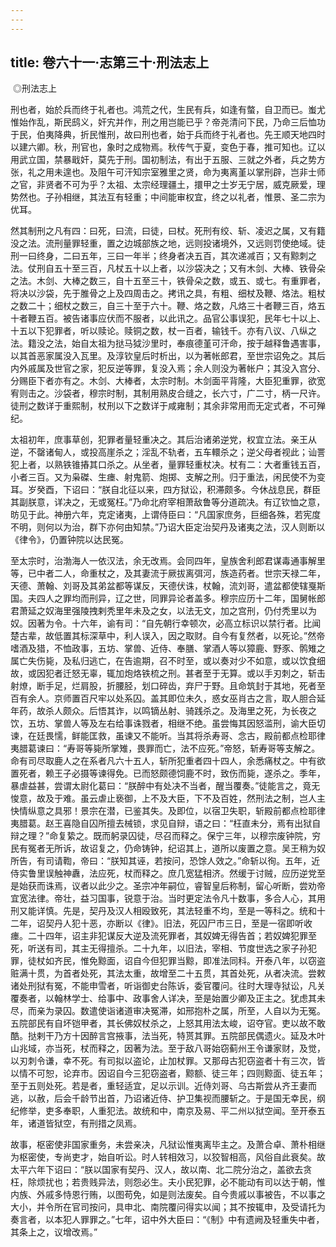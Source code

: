 ```yaml
---
---
---
```

title: 卷六十一·志第三十·刑法志上
---

 ◎刑法志上

刑也者，始於兵而终于礼者也。鸿荒之代，生民有兵，如逢有螫，自卫而已。蚩尤惟始作乱，斯民鸱义，奸宄并作，刑之用岂能已乎？帝尧清问下民，乃命三后恤功于民，伯夷降典，折民惟刑，故曰刑也者，始于兵而终于礼者也。先王顺天地四时以建六卿。秋，刑官也，象时之成物焉。秋传气于夏，变色于春，推可知也。辽以用武立国，禁暴戢奸，莫先于刑。国初制法，有出于五服、三就之外者，兵之势方张，礼之用未遑也。及阻午可汗知宗室雅里之贤，命为夷离堇以掌刑辟，岂非士师之官，非贤者不可为乎？太祖、太宗经理疆土，擐甲之士岁无宁居，威克厥爱，理势然也。子孙相继，其法互有轻重；中间能审权宜，终之以礼者，惟景、圣二宗为优耳。

然其制刑之凡有四：曰死，曰流，曰徒，曰杖。死刑有绞、斩、凌迟之属，又有籍没之法。流刑量罪轻重，置之边城部族之地，远则投诸境外，又远则罚使绝域。徒刑一曰终身，二曰五年，三曰一年半；终身者决五百，其次递减百；又有黥刺之法。仗刑自五十至三百，凡杖五十以上者，以沙袋决之；又有木剑、大棒、铁骨朵之法。木剑、大棒之数三，自十五至三十，铁骨朵之数，或五、或七。有重罪者，将决以沙袋，先于脽骨之上及四周击之。拷讯之具，有粗、细杖及鞭、烙法。粗杖之数二十；细杖之数三，自三十至于六十。鞭、烙之数，凡烙三十者鞭三百，烙五十者鞭五百。被告诸事应伏而不服者，以此讯之。品官公事误犯，民年七十以上、十五以下犯罪者，听以赎论。赎铜之数，杖一百者，输钱千。亦有八议、八纵之法。籍没之法，始自太祖为挞马狘沙里时，奉痕德堇可汗命，按于越释鲁遇害事，以其首恶家属没入瓦里。及淳钦皇后时析出，以为著帐郎君，至世宗诏免之。其后内外戚属及世官之家，犯反逆等罪，复没入焉；余人则没为著帐户；其没入宫分、分赐臣下者亦有之。木剑、大棒者，太宗时制。木剑面平背隆，大臣犯重罪，欲宽宥则击之。沙袋者，穆宗时制，其制用熟皮合缝之，长六寸，广二寸，柄一尺许。徒刑之数详于重熙制，杖刑以下之数详于咸雍制；其余非常用而无定式者，不可殚纪。

太祖初年，庶事草创，犯罪者量轻重决之。其后治诸弟逆党，权宜立法。亲王从逆，不罄诸甸人，或投高崖杀之；淫乱不轨者，五车轘杀之；逆父母者视此；讪詈犯上者，以熟铁锥摏其口杀之。从坐者，量罪轻重杖决。杖有二：大者重钱五百，小者三百。又为枭磔、生瘗、射鬼箭、炮掷、支解之刑。归于重法，闲民使不为变耳。岁癸酉，下诏曰：“朕自北征以来，四方狱讼，积滞颇多。今休战息民，群臣其副朕意，详决之，无或冤枉。”乃命北府宰相萧敌鲁等分道疏决。有辽钦恤之意，昉见于此。神册六年，克定诸夷，上谓侍臣曰：“凡国家庶务，巨细各殊，若宪度不明，则何以为治，群下亦何由知禁。”乃诏大臣定治契丹及诸夷之法，汉人则断以《律令》，仍置钟院以达民冤。

至太宗时，治渤海人一依汉法，余无改焉。会同四年，皇族舍利郎君谋毒通事解里等，已中者二人，命重杖之，及其妻流于厥拔离弭河，族造药者。世宗天禄二年，天德、萧翰、刘哥及其弟盆都等谋反，天德伏诛，杖翰，流刘哥，遣盆都使辖戛斯国。夫四人之罪均而刑异，辽之世，同罪异论者盖多。穆宗应历十二年，国舅帐郎君萧延之奴海里强陵拽剌秃里年未及之女，以法无文，加之宫刑，仍付秃里以为奴。因著为令。十六年，谕有司：“自先朝行幸顿次，必高立标识以禁行者。比闻楚古辈，故低置其标深草中，利人误入，因之取财。自今有复然者，以死论。”然帝嗜酒及猎，不恤政事，五坊、掌兽、近侍、奉膳、掌酒人等以獐鹿、野豕、鹘雉之属亡失伤毙，及私归逃亡，在告逾期，召不时至，或以奏对少不如意，或以饮食细故，或因犯者迁怒无辜，辄加炮烙铁梳之刑。甚者至于无算。或以手刃刺之，斩击射燎，断手足，烂肩股，折腰胫，划口碎齿，弃尸于野。且命筑封于其地，死者至百有余人。京师置百尺牢以处系囚。盖其即位未久，惑女巫肖古之言，取人胆合延年药，故杀人颇众。后悟其诈，以鸣镝丛射、骑践杀之。及海里之死，为长夜之饮，五坊、掌兽人等及左右给事诛戮者，相继不绝。虽尝悔其因怒滥刑，谕大臣切谏，在廷畏懦，鲜能匡救，虽谏又不能听。当其将杀寿哥、念古，殿前都点检耶律夷腊葛谏曰：“寿哥等毙所掌雉，畏罪而亡，法不应死。”帝怒，斩寿哥等支解之。命有司尽取鹿人之在系者凡六十五人，斩所犯重者四十四人，余悉痛杖之。中有欲置死者，赖王子必摄等谏得免。已而怒颇德饲鹿不时，致伤而毙，遂杀之。季年，暴虐益甚，尝谓太尉化葛曰：“朕醉中有处决不当者，醒当覆奏。”徒能言之，竟无悛意，故及于难。虽云虐止亵御，上不及大臣，下不及百姓，然刑法之制，岂人主快情纵意之具邪！景宗在潜，已鉴其失。及即位，以宿卫失职，斩殿前都点检耶律夷腊葛。赵王喜隐自囚所擅去械锁，求见自辩，语之曰：“枉直未分，焉有出狱自辩之理？”命复絷之。既而躬录囚徒，尽召而释之。保宁三年，以穆宗废钟院，穷民有冤者无所诉，故诏复之，仍命铸钟，纪诏其上，道所以废置之意。吴王稍为奴所告，有司请鞫，帝曰：“朕知其诬，若按问，恐馀人效之。”命斩以徇。五年，近侍实鲁里误触神纛，法应死，杖而释之。庶几宽猛相济。然缓于讨贼，应历逆党至是始获而诛焉，议者以此少之。圣宗冲年嗣位，睿智皇后称制，留心听断，尝劝帝宜宽法律。帝壮，益习国事，锐意于治。当时更定法令凡十数事，多合人心，其用刑又能详慎。先是，契丹及汉人相殴致死，其法轻重不均，至是一等科之。统和十二年，诏契丹人犯十恶，亦断以《律》。旧法，死囚尸市三日，至是一宿即听收瘗。二十四年，诏主非犯谋反大逆及流死罪者，其奴婢无得告首；若奴婢犯罪至死，听送有司，其主无得擅杀。二十九年，以旧法，宰相、节度世选之家子孙犯罪，徒杖如齐民，惟免黥面，诏自今但犯罪当黥，即准法同科。开泰八年，以窃盗赃满十贯，为首者处死，其法太重，故增至二十五贯，其首处死，从者决流。尝敕诸处刑狱有冤，不能申雪者，听诣御史台陈诉，委官覆问。往时大理寺狱讼，凡关覆奏者，以翰林学士、给事中、政事舍人详决，至是始置少卿及正主之。犹虑其未尽，而亲为录囚。数遣使诣诸道审决冤滞，如邢抱朴之属，所至，人自以为无冤。五院部民有自坏铠甲者，其长佛奴杖杀之，上怒其用法太峻，诏夺官。吏以故不敢酷。挞剌干乃方十因醉言宫掖事，法当死，特贳其罪。五院部民偶遗火。延及木叶山兆域，亦当死，杖而释之，因著为法。至于敌八哥始窃蓟州王令谦家财，及觉，以刃刺令谦，幸不死。有司拟以盗论，止加杖罪。又那母古犯窃盗者十有三次，皆以情不可恕，论弃市。因诏自今三犯窃盗者，黥额、徒三年；四则黥面、徒五年；至于五则处死。若是者，重轻适宜，足以示训。近侍刘哥、乌古斯尝从齐王妻而逃，以赦，后会千龄节出首，乃诏诸近侍、护卫集视而腰斩之。于是国无幸民，纲纪修举，吏多奉职，人重犯法。故统和中，南京及易、平二州以狱空闻。至开泰五年，诸道皆狱空，有刑措之凤焉。

故事，枢密使非国家重务，未尝亲决，凡狱讼惟夷离毕主之。及萧合卓、萧朴相继为枢密使，专尚吏才，始自听讼。时人转相效习，以狡智相高，风俗自此衰矣。故太平六年下诏曰：“朕以国家有契丹、汉人，故以南、北二院分治之，盖欲去贪枉，除烦扰也；若贵贱异法，则怨必生。夫小民犯罪，必不能动有司以达于朝，惟内族、外戚多恃恩行贿，以图苟免，如是则法废矣。自今贵戚以事被告，不以事之大小，并令所在官司按问，具申北、南院覆问得实以闻；其不按辄申，及受请托为奏言者，以本犯人罪罪之。”七年，诏中外大臣曰：“《制》中有遗阙及轻重失中者，其条上之，议增改焉。”

